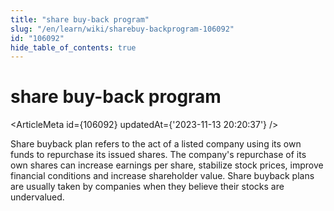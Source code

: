 ```yaml
---
title: "share buy-back program"
slug: "/en/learn/wiki/sharebuy-backprogram-106092"
id: "106092"
hide_table_of_contents: true
---
```



# share buy-back program

<ArticleMeta id={106092} updatedAt={'2023-11-13 20:20:37'} />
<div className='border-solid border-b border-t-0 my-4 border-[var(--ifm-color-gray-300)]' />

Share buyback plan refers to the act of a listed company using its own funds to repurchase its issued shares. The company's repurchase of its own shares can increase earnings per share, stabilize stock prices, improve financial conditions and increase shareholder value. Share buyback plans are usually taken by companies when they believe their stocks are undervalued.
